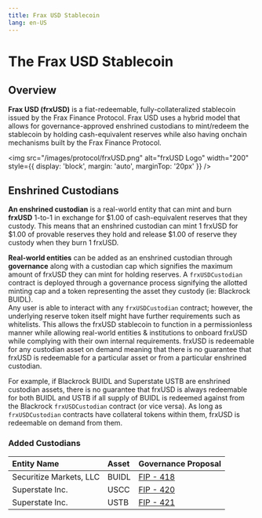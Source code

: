 ```yaml
---
title: Frax USD Stablecoin
lang: en-US
---
```


# The Frax USD Stablecoin
## Overview
**Frax USD (frxUSD)** is a fiat-redeemable, fully-collateralized stablecoin issued by the Frax Finance Protocol. Frax USD uses a hybrid model that allows for governance-approved enshrined custodians to mint/redeem the stablecoin by holding cash-equivalent reserves while also having onchain mechanisms built by the Frax Finance Protocol.

<img
  src="/images/protocol/frxUSD.png"
  alt="frxUSD Logo"
  width="200"
  style={{ display: 'block', margin: 'auto', marginTop: '20px' }}
/>

## Enshrined Custodians

**An enshrined custodian** is a real-world entity that can mint and burn **frxUSD** 1-to-1 in exchange for \$1.00 of cash-equivalent reserves that they custody. This means that an enshrined custodian can mint 1 frxUSD for \$1.00 of provable reserves they hold and release \$1.00 of reserve they custody when they burn 1 frxUSD. <br />

**Real-world entities** can be added as an enshrined custodian through **governance** along with a custodian cap which signifies the maximum amount of frxUSD they can mint for holding reserves. A ```frxUSDCustodian``` contract is deployed through a governance process signifying the allotted minting cap and a token representing the asset they custody (ie: Blackrock BUIDL). <br />
Any user is able to interact with any ```frxUSDCustodian``` contract; however, the underlying reserve token itself might have further requirements such as whitelists. This allows the frxUSD stablecoin to function in a permissionless manner while allowing real-world entities & institutions to onboard frxUSD while complying with their own internal requirements. frxUSD is redeemable for any custodian asset on demand meaning that there is no guarantee that frxUSD is redeemable for a particular asset or from a particular enshrined custodian.

For example, if Blackrock BUIDL and Superstate USTB are enshrined custodian assets, there is no guarantee that frxUSD is always redeemable for both BUIDL and USTB if all supply of BUIDL is redeemed against from the Blackrock ```frxUSDCustodian``` contract (or vice versa). As long as ```frxUSDCustodian``` contracts have collateral tokens within them, frxUSD is redeemable on demand from them.

### Added Custodians
| Entity Name | Asset | Governance Proposal |
| :---------- | :---- | :------------------ |
| Securitize Markets, LLC | BUIDL  |  [FIP - 418](https://gov.frax.finance/t/fip-418-buidl-as-a-backing-asset-for-frax-usd/3533) |
| Superstate Inc. | USCC | [FIP - 420](https://gov.frax.finance/t/fip-420-uscc-as-collateral-and-custodian-asset-for-frxusd/3540) |
| Superstate Inc. | USTB | [FIP - 421](https://gov.frax.finance/t/fip-421-ustb-as-collateral-and-custodian-asset-for-frxusd/3539) |
